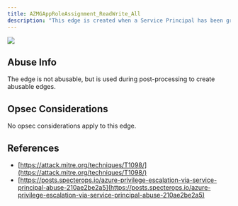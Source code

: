 ---
title: AZMGAppRoleAssignment_ReadWrite_All
description: "This edge is created when a Service Principal has been granted the AppRoleAssignment.ReadWrite.All edge."
---

<Frame>
  <img src="/assets/image-2-1.png"/>
</Frame>

## Abuse Info

The edge is not abusable, but is used during post-processing to create abusable edges.

## Opsec Considerations

No opsec considerations apply to this edge.

## References

* [https://attack.mitre.org/techniques/T1098/](https://attack.mitre.org/techniques/T1098/)
* [https://posts.specterops.io/azure-privilege-escalation-via-service-principal-abuse-210ae2be2a5](https://posts.specterops.io/azure-privilege-escalation-via-service-principal-abuse-210ae2be2a5)
